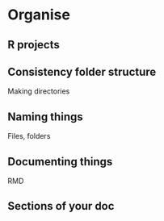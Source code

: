 # Organise

## R projects

## Consistency folder structure

Making directories

## Naming things

Files, folders

## Documenting things

RMD

## Sections of your doc